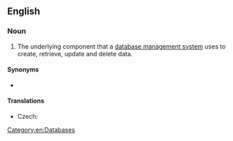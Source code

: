 ==English==
{{wikipedia}}

===Noun===
{{en-noun}}

# The underlying component that a [[database management system]] uses to create, retrieve, update and delete data.

====Synonyms====
* {{l|en|storage engine}}

====Translations====
{{trans-top|software component}}
* Czech: {{t|cs|databázový stroj|m}}
{{trans-mid}}
{{trans-bottom}}

[[Category:en:Databases]]